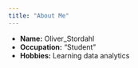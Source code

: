```yaml
---
title: "About Me"
---
```


- __Name:__ Oliver_Stordahl
- __Occupation:__ "Student"
- __Hobbies:__ Learning data analytics
